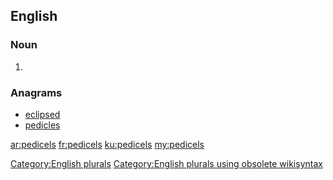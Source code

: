==English==

===Noun===
{{head|en}}

# {{plural of|pedicel}}

===Anagrams===
* [[eclipsed#English|eclipsed]]
* [[pedicles#English|pedicles]]

[[Category:English plurals]][[Category:English plurals using obsolete wikisyntax]]

[[ar:pedicels]]
[[fr:pedicels]]
[[ku:pedicels]]
[[my:pedicels]]